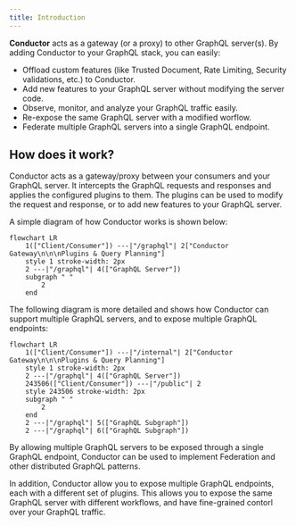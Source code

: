 ```yaml
---
title: Introduction
---
```


**Conductor** acts as a gateway (or a proxy) to other GraphQL server(s). By adding Conductor to your GraphQL stack, you can easily:

- Offload custom features (like Trusted Document, Rate Limiting, Security validations, etc.) to Conductor.
- Add new features to your GraphQL server without modifying the server code.
- Observe, monitor, and analyze your GraphQL traffic easily.
- Re-expose the same GraphQL server with a modified worflow.
- Federate multiple GraphQL servers into a single GraphQL endpoint.

## How does it work?

Conductor acts as a gateway/proxy between your consumers and your GraphQL server. It intercepts the GraphQL requests and responses and applies the configured plugins to them. The plugins can be used to modify the request and response, or to add new features to your GraphQL server.

A simple diagram of how Conductor works is shown below:

```mermaid
flowchart LR
	1(["Client/Consumer"]) ---|"/graphql"| 2["Conductor Gateway\n\n\nPlugins & Query Planning"]
	style 1 stroke-width: 2px
	2 ---|"/graphql"| 4(["GraphQL Server"])
	subgraph " "
		2
	end
```

The following diagram is more detailed and shows how Conductor can support multiple GraphQL servers, and to expose multiple GraphQL endpoints:

```mermaid
flowchart LR
	1(["Client/Consumer"]) ---|"/internal"| 2["Conductor Gateway\n\n\nPlugins & Query Planning"]
	style 1 stroke-width: 2px
	2 ---|"/graphql"| 4(["GraphQL Server"])
	243506(["Client/Consumer"]) ---|"/public"| 2
	style 243506 stroke-width: 2px
	subgraph " "
		2
	end
    2 ---|"/graphql"| 5(["GraphQL Subgraph"])
    2 ---|"/graphql"| 6(["GraphQL Subgraph"])
```

By allowing multiple GraphQL servers to be exposed through a single GraphQL endpoint, Conductor can be used to implement Federation and other distributed GraphQL patterns.

In addition, Conductor allow you to expose multiple GraphQL endpoints, each with a different set of plugins. This allows you to expose the same GraphQL server with different workflows, and have fine-grained contorl over your GraphQL traffic.
